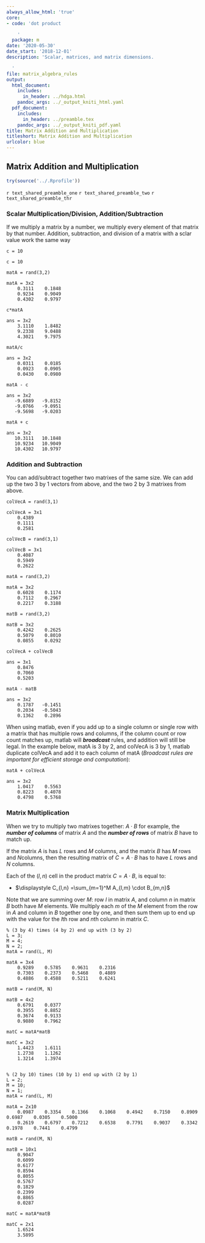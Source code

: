 ```yaml
---
always_allow_html: 'true'
core:
- code: 'dot product

    '
  package: m
date: '2020-05-30'
date_start: '2018-12-01'
description: 'Scalar, matrices, and matrix dimensions.

  '
file: matrix_algebra_rules
output:
  html_document:
    includes:
      in_header: ../hdga.html
    pandoc_args: ../_output_kniti_html.yaml
  pdf_document:
    includes:
      in_header: ../preamble.tex
    pandoc_args: ../_output_kniti_pdf.yaml
title: Matrix Addition and Multiplication
titleshort: Matrix Addition and Multiplication
urlcolor: blue
---
```


## Matrix Addition and Multiplication

```r
try(source('../.Rprofile'))
```

`r text_shared_preamble_one`
`r text_shared_preamble_two`
`r text_shared_preamble_thr`

### Scalar Multiplication/Division, Addition/Subtraction

If we multiply a matrix by a number, we multiply every element of that
matrix by that number. Addition, subtraction, and division of a matrix
with a sclar value work the same way

    c = 10

    c = 10

    matA = rand(3,2)

    matA = 3x2    
        0.3111    0.1848
        0.9234    0.9049
        0.4302    0.9797

    c*matA

    ans = 3x2    
        3.1110    1.8482
        9.2338    9.0488
        4.3021    9.7975

    matA/c

    ans = 3x2    
        0.0311    0.0185
        0.0923    0.0905
        0.0430    0.0980

    matA - c

    ans = 3x2    
       -9.6889   -9.8152
       -9.0766   -9.0951
       -9.5698   -9.0203

    matA + c

    ans = 3x2    
       10.3111   10.1848
       10.9234   10.9049
       10.4302   10.9797

### Addition and Subtraction

You can add/subtract together two matrixes of the same size. We can add
up the two 3 by 1 vectors from above, and the two 2 by 3 matrixes from
above.

    colVecA = rand(3,1)

    colVecA = 3x1    
        0.4389
        0.1111
        0.2581

    colVecB = rand(3,1)

    colVecB = 3x1    
        0.4087
        0.5949
        0.2622

    matA = rand(3,2)

    matA = 3x2    
        0.6028    0.1174
        0.7112    0.2967
        0.2217    0.3188

    matB = rand(3,2)

    matB = 3x2    
        0.4242    0.2625
        0.5079    0.8010
        0.0855    0.0292

    colVecA + colVecB

    ans = 3x1    
        0.8476
        0.7060
        0.5203

    matA - matB

    ans = 3x2    
        0.1787   -0.1451
        0.2034   -0.5043
        0.1362    0.2896

When using matlab, even if you add up to a single column or single row
with a matrix that has multiple rows and columns, if the column count or
row count matches up, matlab will ***broadcast*** rules, and addition
will still be legal. In the example below, matA is 3 by 2, and colVecA
is 3 by 1, matlab duplicate colVecA and add it to each column of matA
(*Broadcast rules are important for efficient storage and computation*):

    matA + colVecA

    ans = 3x2    
        1.0417    0.5563
        0.8223    0.4078
        0.4798    0.5768

### **Matrix Multiplication**

When we try to multiply two matrixes together: $A\cdot B$ for example,
the ***number of columns*** of matrix $A$ and the ***number of rows***
of matrix $B$ have to match up.

If the matrix $A$ is has $L$ rows and $M$ columns, and the matrix $B$
has $M$ rows and $N$columns, then the resulting matrix of $C=A\cdot B$
has to have $L$ rows and $N$ columns.

Each of the $(l,n)$ cell in the product matrix $C=A\cdot B$, is equal
to:

-   $\displaystyle C_{l,n} =\sum_{m=1}^M A_{l,m} \cdot B_{m,n}$

Note that we are summing over $M$: row $l$ in matrix $A$, and column $n$
in matrix $B$ both have $M$ elements. We multiply each $m$ of the $M$
element from the row in $A$ and column in $B$ together one by one, and
then sum them up to end up with the value for the $l$th row and $n$th
column in matrix $C$.

    % (3 by 4) times (4 by 2) end up with (3 by 2)
    L = 3;
    M = 4;
    N = 2;
    matA = rand(L, M)

    matA = 3x4    
        0.9289    0.5785    0.9631    0.2316
        0.7303    0.2373    0.5468    0.4889
        0.4886    0.4588    0.5211    0.6241

    matB = rand(M, N)  

    matB = 4x2    
        0.6791    0.0377
        0.3955    0.8852
        0.3674    0.9133
        0.9880    0.7962

    matC = matA*matB

    matC = 3x2    
        1.4423    1.6111
        1.2738    1.1262
        1.3214    1.3974


    % (2 by 10) times (10 by 1) end up with (2 by 1)
    L = 2;
    M = 10;
    N = 1;
    matA = rand(L, M)

    matA = 2x10    
        0.0987    0.3354    0.1366    0.1068    0.4942    0.7150    0.8909    0.6987    0.0305    0.5000
        0.2619    0.6797    0.7212    0.6538    0.7791    0.9037    0.3342    0.1978    0.7441    0.4799

    matB = rand(M, N)  

    matB = 10x1    
        0.9047
        0.6099
        0.6177
        0.8594
        0.8055
        0.5767
        0.1829
        0.2399
        0.8865
        0.0287

    matC = matA*matB

    matC = 2x1    
        1.6524
        3.5895

\vspace{1em}

